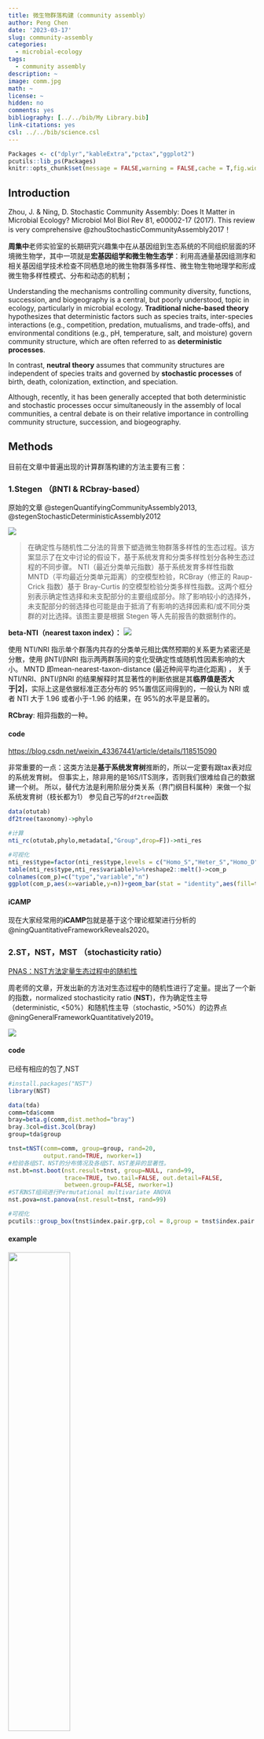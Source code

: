 ```yaml
---
title: 微生物群落构建（community assembly）
author: Peng Chen
date: '2023-03-17'
slug: community-assembly
categories:
  - microbial-ecology
tags:
  - community assembly
description: ~
image: comm.jpg
math: ~
license: ~
hidden: no
comments: yes
bibliography: [../../bib/My Library.bib]
link-citations: yes
csl: ../../bib/science.csl
---
```


```r
Packages <- c("dplyr","kableExtra","pctax","ggplot2")
pcutils::lib_ps(Packages)
knitr::opts_chunk$set(message = FALSE,warning = FALSE,cache = T,fig.width = 6)
```

## Introduction

Zhou, J. & Ning, D. Stochastic Community Assembly: Does It Matter in Microbial Ecology? Microbiol Mol Biol Rev 81, e00002-17 (2017).
This review is very comprehensive @zhouStochasticCommunityAssembly2017！

**周集中**老师实验室的长期研究兴趣集中在从基因组到生态系统的不同组织层面的环境微生物学，其中一项就是**宏基因组学和微生物生态学**：利用高通量基因组测序和相关基因组学技术检查不同栖息地的微生物群落多样性、微生物生物地理学和形成微生物多样性模式、分布和动态的机制；

Understanding the mechanisms controlling community diversity, functions, succession, and biogeography is a central, but poorly understood, topic in ecology, particularly in microbial ecology. **Traditional niche-based theory** hypothesizes that deterministic factors such as species traits, inter-species interactions (e.g., competition, predation, mutualisms, and trade-offs), and environmental conditions (e.g., pH, temperature, salt, and moisture) govern community structure, which are often referred to as **deterministic processes**.

In contrast, **neutral theory** assumes that community structures are independent of species traits and governed by **stochastic processes** of birth, death, colonization, extinction, and speciation.

Although, recently, it has been generally accepted that both deterministic and stochastic processes occur simultaneously in the assembly of local communities, a central debate is on their relative importance in controlling community structure, succession, and biogeography.

## Methods

目前在文章中普遍出现的计算群落构建的方法主要有三套： 

### 1.Stegen （βNTI & RCbray-based）

原始的文章 @stegenQuantifyingCommunityAssembly2013,  @stegenStochasticDeterministicAssembly2012

![](images/beta-nti.png)

> 在确定性与随机性二分法的背景下塑造微生物群落多样性的生态过程。该方案显示了在文中讨论的假设下，基于系统发育和分类多样性划分各种生态过程的不同步骤。 NTI（最近分类单元指数）基于系统发育多样性指数 MNTD（平均最近分类单元距离）的空模型检验，RCBray（修正的 Raup-Crick 指数）基于 Bray-Curtis 的空模型检验分类多样性指数。这两个框分别表示确定性选择和未支配部分的主要组成部分。除了影响较小的选择外，未支配部分的弱选择也可能是由于抵消了有影响的选择因素和/或不同分类群的对比选择。该图主要是根据 Stegen 等人先前报告的数据制作的。

**beta-NTI（nearest taxon index）：** ![](images/betanti.png)

使用 NTI/NRI 指示单个群落内共存的分类单元相比偶然预期的关系更为紧密还是分散，使用 βNTI/βNRI 指示两两群落间的变化受确定性或随机性因素影响的大小。
MNTD 即mean-nearest-taxon-distance (最近种间平均进化距离) ， 关于 NTI/NRI、βNTI/βNRI 的结果解释时其显著性的判断依据是其**临界值是否大于\|2\|**，实际上这是依据标准正态分布的 95%置信区间得到的，一般认为 NRI 或者 NTI 大于 1.96 或者小于-1.96 的结果，在 95%的水平是显著的。

**RCbray**: 相异指数的一种。

#### code

<https://blog.csdn.net/weixin_43367441/article/details/118515090>

非常重要的一点：这类方法是**基于系统发育树**推断的，所以一定要有跟tax表对应的系统发育树。 但事实上，除非用的是16S/ITS测序，否则我们很难给自己的数据建一个树。 所以，替代方法是利用阶层分类关系（界门纲目科属种）来做一个拟系统发育树（枝长都为1） 参见自己写的`df2tree`函数
```r
data(otutab)
df2tree(taxonomy)->phylo

#计算
nti_rc(otutab,phylo,metadata[,"Group",drop=F])->nti_res

#可视化
nti_res$type=factor(nti_res$type,levels = c("Homo_S","Heter_S","Homo_D","D_limit","Undominated"))
table(nti_res$type,nti_res$variable)%>%reshape2::melt()->com_p
colnames(com_p)=c("type","variable","n")
ggplot(com_p,aes(x=variable,y=n))+geom_bar(stat = "identity",aes(fill=type),position = "fill")
```


#### iCAMP

现在大家经常用的**iCAMP**包就是基于这个理论框架进行分析的 @ningQuantitativeFrameworkReveals2020。

### 2.ST，NST，MST （stochasticity ratio）

[PNAS：NST方法定量生态过程中的随机性](https://mp.weixin.qq.com/s?__biz=MzI1OTk3NjEwMA==&mid=2247484988&idx=1&sn=5dfc3c289c24ad81fe327a8f3aa9d4cc&chksm=ea71f8f7dd0671e1ad683e1ea9616d5e2157d401d2d396e29cc6d8fb50961e72a59ff5be1e2b&scene=21#wechat_redirect)

周老师的文章，开发出新的方法对生态过程中的随机性进行了定量。提出了一个新的指数，normalized stochasticity ratio (**NST**)，作为确定性主导（deterministic, \<50%）和随机性主导（stochastic, \>50%）的边界点 @ningGeneralFrameworkQuantitatively2019。

![](images/nst.jpeg)

#### code

已经有相应的包了,NST

```r
#install.packages("NST")
library(NST)

data(tda)
comm=tda$comm
bray=beta.g(comm,dist.method="bray")
bray.3col=dist.3col(bray)
group=tda$group

tnst=tNST(comm=comm, group=group, rand=20,
          output.rand=TRUE, nworker=1)
#检验各组ST、NST的分布情况及各组ST、NST差异的显著性。
nst.bt=nst.boot(nst.result=tnst, group=NULL, rand=99,
                trace=TRUE, two.tail=FALSE, out.detail=FALSE,
                between.group=FALSE, nworker=1)
#ST和NST组间进行Permutational multivariate ANOVA
nst.pova=nst.panova(nst.result=tnst, rand=99)

#可视化
pcutils::group_box(tnst$index.pair.grp,col = 8,group = tnst$index.pair.grp$group)
```

#### example

![](images/nst_e.png){width=50%}

> 地下水微生物群落演替过程中估计的 NST 动态变化对乳化植物油注入的响应。 NST 是基于 (A) Jaccard 和 (B) Ru ziˇ cka 指标使用空模型算法 PF 计算的。在零模型 PF 中，类群发生的概率与观察到的发生频率成正比，并且每个样本中的类群丰富度是固定的（19）。当使用基于丰度的指标 Ru ziˇ cka 时，每个样本中的空分类群丰度被计算为观察到的个体数量的随机抽取，其概率与样本中空分类群的区域相对丰度成比例（26）。 W8 是植物油对其没有影响或影响最小的对照井。

### 3.Solan NCM

只有当物种死亡或离开这个系统时，群落结构才会发生改变。此时，离开个体的生态位就会空余出来，其它个体会通过**来自群落外的迁移**或**群落内部的繁殖**来填补空出的生态位。因此可以把群落的动态描述为**死亡------繁殖/扩散------死亡**这样的循环 @sloanQuantifyingRolesImmigration2006。

**计算公式：**

-   $Pr(\frac{N_i+1}{N_i})=(\frac{N_T-N_i}{N_T})[mp_i+(1+\alpha_i)(1-m)(\frac{N_i}{N_T-1})$

-   $Pr(\frac{N_i}{N_i})=\frac{N_i}{N_T}[mp_i+{(1+\alpha_i)}(1-m)(\frac{N_i-1}{N_T-1})]+(\frac{N_T-N_i}{N_T})[m(1-p_i)+{red}{(1-\alpha_i)}(1-m)(\frac{N_T-N_i-1}{N_T-1})]$

-   $Pr(\frac{N_i-1}{N_i})=\frac{N_i}{N_T}[m(1-p_i)+(1-\alpha_i)(1-m)(\frac{N_T-N_i}{N_T-1})]$

物种 i 占居的频率（occurrence frequency: row sums of binary OTU table/number of sites）为其概率密度函数的积分。 此时该分布是一个beta分布，我们就可以在R语言中利用beta分布对其进行[拟合]，获得参数m的评估值。

#### code

```r
library(devtools)
install_github("Russel88/MicEco")
library(MicEco)
neutral.fit(t(otutab))#使用的是最大似然估计拟合模型，R2计算方法也不同
```

另一个代码来自<https://mp.weixin.qq.com/s/opFXl-TvkJfmPcWKFwhCFA>，比较经典，用的是非线性模型:

N描述了宏群落规模（metacommunity size），在本文中为每个样本中所有OTU的总丰度。 m量化了群落层面的迁移率（migration rate），该值对于每个群落成员都是统一的（与物种无关），m值越小说明整个群落中物种扩散越受限制，反之m值越高则表明物种受到扩散限制越低。 Nm是元群落规模（N）与迁移率（m）的乘积 (Nm = N\*m)，量化了对群落之间扩散的估计，决定了发生频率和区域相对丰度之间的相关性。

自己的绘图代码：
```r
data(otutab)
ncm(otutab)->ncm_res
plot(ncm_res)
```


R2代表了中性群落模型的整体拟合优度，**R2越高表明越接近中性模型，即群落的构建受随机性过程的影响越大，受确定性过程的影响越小。**

> 值得注意，**R方不是某个数值的平方，可以是负值**。因为拟合程度没有下限，可以无限差，R方的范围是(−∞,1]。R方的取值，有以下的可能性：
>
> -   等于1。理想状况，该模型对所有的真值预测准确，没有偏差。泼个冷水，如果某篇文章里出现了R方=1，要么是问题过于简单没有研究价值，要么是模型过于复杂，对数据进行了过度拟合。
>
> -   小于1大于0。这是常见状况，表明该模型的拟合水平比均值模型好。
>
> -   等于0。该模型的拟合水平接近于均值模型。该模型没有价值。
>
> -   小于0。该模型的拟合水平不如均值模型。同样，该模型没有价值。

#### example

**随机过程，例如散布、出生、死亡、灭绝和移民，在呼气细菌和真菌群落的组装中发挥作用。**真菌微生物群的 SNM 拟合性能（图 2）优于细菌（细菌 R2 = 0.353，真菌 R2 = 0.683）。这种差异表明随机过程对于 EBC 真菌群落的组装可能相对更重要，而对 EBC 细菌群落的组装则不太重要。这种现象可能与细菌和真菌之间的大小差异有关，较小的细菌受扩散限制的影响较小，而受确定性过程的影响更大 @zhangInsightsProfileHuman2022。

![](images/ncm.gif)

> Stochastic processes played a role in assembling expiratory bacterial (A) and fungal (B) communities based on Sloan neutral model fitting. The black solid line represents the best fit, and the dotted lines represent the 95% CI (confidence interval) around the model fit. The blue dots refer to taxa that occur more frequently than predicted, and the red dots refer to taxa that occur less frequently than predicted. The green dots refer to taxa that occur in a manner consistent with predicted values.

原核生物细胞直径大概在0.5 \~ 2.0 μm； 微真核生物个体大小大概在1 \~ 200 mm； 之前的研究已经报道了较小的生物不太可能受到扩散限制的影响，因为它们与较大的生物相比具有更高的扩散能力。因此假设在细菌群落中生态位过程的相对影响可能比在微真核生物群落中更强。微真核生物个体大，可能会影响其扩散过程。

### Others
参考自历神公众号文章：https://mp.weixin.qq.com/s/nwNuPlY7x6VScJA44c0MjQ

#### Competitive lottery

基于竞争彩票模型(competitive lottery model)的群落构建 假设一个两步模型:在第一步中，样本的总丰度(100%)根据某个未知的过程在组之间分配。 然后在第二步中，分配给每个小组的丰度会根据一个竞争彩票模式在小组成员之间进行分配。 竞争彩票模型的概念说明:

在第一阶段，每个样本的总丰度(100%)在一组预定义的组之间进行分割。

在第二阶段，每一组的丰度分配根据竞争彩票模型在子组之间进行分配，其中一个子组获得了大部分的丰度。

#### DNCI

在PER-SIMPER方法的基础上，提出了一个新的度量指标: dispersal--niche continuum index (**DNCI**)，该指数可估计是扩散过程还是生态位过程主导群落的构建，并便于不同数据集之间的比较。

PER-SIMPER利用物种在不同站点之间的矩阵，在排列过程中生成三种不同的零模型： 通过**约束行(生态位构建)、约束列(扩散构建)或两者都约束**。 PER-SIMPER利用SIMPER方法对原始群落矩阵组成相似度模式进行建模，并与三个零模型比较。 PER-SIMPER通过识别哪个零模型与经验分析最匹配来进行定性评估。然而，大多数群落都是由生态位和扩散过程共同构成的，这限制了构建机制定性方法的敏感性。此外简单决策过程的定性特性使不同群落之间的构建过程难以进行精确比较。

PER-SIMPER分析返回三个E-metric分布,这与SIMPER经验值与三个PER-SIMPER零模型之间的偏差相关。本文提出的新的DNCI是由这些计算的E值推导而来的。 定量结果是基于标准效应量En(即来自"生态位"模型的E-metric分布)减去标准效应量Ed (即来自"扩散"模型的E-metric分布)。 DNCI提供了一种方法来量化和比较跨数据集构建过程的强度。**DNCI值正或负表明生态位或分散过程分别是群组构建的主要过程。指数的绝对值越高，代表占主导地位的构建过程的潜力越大。**

$DNCI=SES_d-SES_n=\frac{1}{n}\sum_{i=1}^n\left(\frac{E_{d(i)}-\overline {E_{dn}}}{\sigma E_{dn}}\right)-\frac{1}{n}\sum_{i=1}^n\left(\frac{E_{n(i)}-\overline {E_{dn}}}{\sigma E_{dn}}\right)$

如果DNCI与0差异不显著，则可以认为扩散过程和生态位过程对群落构建的影响是相等的。 当DNCI显著低于0时，扩散过程是群落构建的主导驱动因素; 如果DNCI显著高于0，生态位过程是群落构建的主要决定因素。 注意，表明扩散过程优势的负DNCI值并不能提供实际扩散速率的信息。


## References {-}
